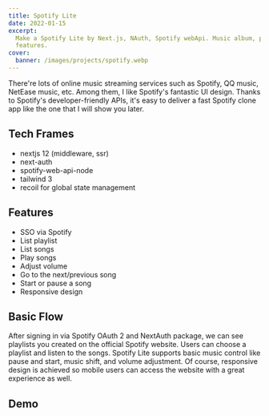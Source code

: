 ```yaml
---
title: Spotify Lite
date: 2022-01-15
excerpt:
  Make a Spotify Lite by Next.js, NAuth, Spotify webApi. Music album, player, server-side rendering are the main
  features.
cover:
  banner: /images/projects/spotify.webp
---
```


There're lots of online music streaming services such as Spotify, QQ music, NetEase music, etc. Among them, I like
Spotify's fantastic UI design. Thanks to Spotify's developer-friendly APIs, it's easy to deliver a fast Spotify clone
app like the one that I will show you later.

## Tech Frames

- nextjs 12 (middleware, ssr)
- next-auth
- spotify-web-api-node
- tailwind 3
- recoil for global state management

## Features

- SSO via Spotify
- List playlist
- List songs
- Play songs
- Adjust volume
- Go to the next/previous song
- Start or pause a song
- Responsive design

## Basic Flow

After signing in via Spotify OAuth 2 and NextAuth package, we can see playlists you created on the official Spotify
website. Users can choose a playlist and listen to the songs. Spotify Lite supports basic music control like pause and
start, music shift, and volume adjustment. Of course, responsive design is achieved so mobile users can access the
website with a great experience as well.

## Demo

<Bilibili src="//player.bilibili.com/player.html?aid=893181483&bvid=BV12P4y1j7kQ&cid=486255345&page=1" />
